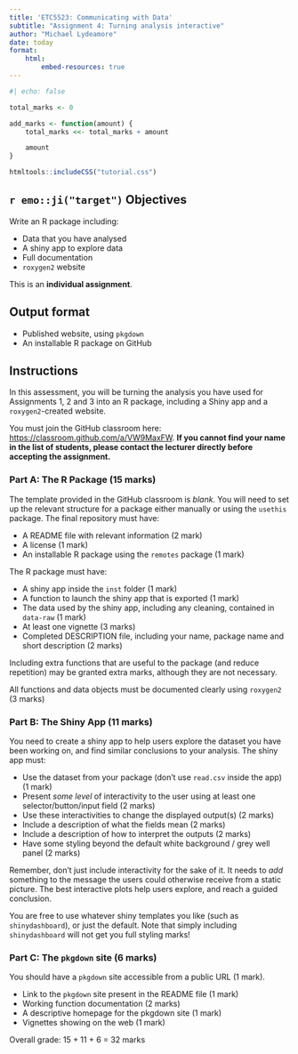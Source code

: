 ```yaml
---
title: 'ETC5523: Communicating with Data'
subtitle: "Assignment 4: Turning analysis interactive"
author: "Michael Lydeamore"
date: today
format:
    html:
        embed-resources: true
---
```


```r
#| echo: false

total_marks <- 0

add_marks <- function(amount) {
    total_marks <<- total_marks + amount

    amount
}

```

```r
htmltools::includeCSS("tutorial.css")
```

## `r emo::ji("target")` Objectives

Write an R package including:

- Data that you have analysed
- A shiny app to explore data
- Full documentation
- `roxygen2` website

::: callout-important
This is an **individual assignment**.
:::

## Output format

- Published website, using `pkgdown`
- An installable R package on GitHub

## Instructions

In this assessment, you will be turning the analysis you have used for Assignments 1, 2 and 3 into an R package, including a Shiny app and a `roxygen2`-created website.

::: {.callout-important}

You must join the GitHub classroom here: [https://classroom.github.com/a/VW9MaxFW](https://classroom.github.com/a/VW9MaxFW). **If you cannot find your name in the list of students, please contact the lecturer directly before accepting the assignment.**

:::

### Part A: The R Package (15 marks)

The template provided in the GitHub classroom is _blank_. You will need to set up the relevant structure for a package either manually or using the `usethis` package. The final repository must have:

* A README file with relevant information (2 mark)
* A license (1 mark)
* An installable R package using the `remotes` package (1 mark)

The R package must have:

* A shiny app inside the `inst` folder (1 mark)
* A function to launch the shiny app that is exported (1 mark)
* The data used by the shiny app, including any cleaning, contained in `data-raw` (1 mark)
* At least one vignette (3 marks)
* Completed DESCRIPTION file, including your name, package name and short description (2 marks)

Including extra functions that are useful to the package (and reduce repetition) may be granted extra marks, although they are not necessary.

All functions and data objects must be documented clearly using `roxygen2` (3 marks)


### Part B: The Shiny App (11 marks)

You need to create a shiny app to help users explore the dataset you have been working on, and find similar conclusions to your analysis. The shiny app must:

* Use the dataset from your package (don't use `read.csv` inside the app) (1 mark)
* Present _some level_ of interactivity to the user using at least one selector/button/input field (2 marks)
* Use these interactivities to change the displayed output(s) (2 marks)
* Include a description of what the fields mean (2 marks)
* Include a description of how to interpret the outputs (2 marks)
* Have some styling beyond the default white background / grey well panel (2 marks)

Remember, don't just include interactivity for the sake of it. It needs to _add_ something to the message the users could otherwise receive from a static picture. The best interactive plots help users explore, and reach a guided conclusion.

::: {.callout-tip}
You are free to use whatever shiny templates you like (such as `shinydashboard`), or just the default. Note that simply including `shinydashboard` will not get you full styling marks!
:::


### Part C: The `pkgdown` site (6 marks)

You should have a `pkgdown` site accessible from a public URL (1 mark).

* Link to the `pkgdown` site present in the README file (1 mark)
* Working function documentation (2 marks)
* A descriptive homepage for the pkgdown site (1 mark)
* Vignettes showing on the web (1 mark)

Overall grade: 15 + 11 + 6 = 32 marks